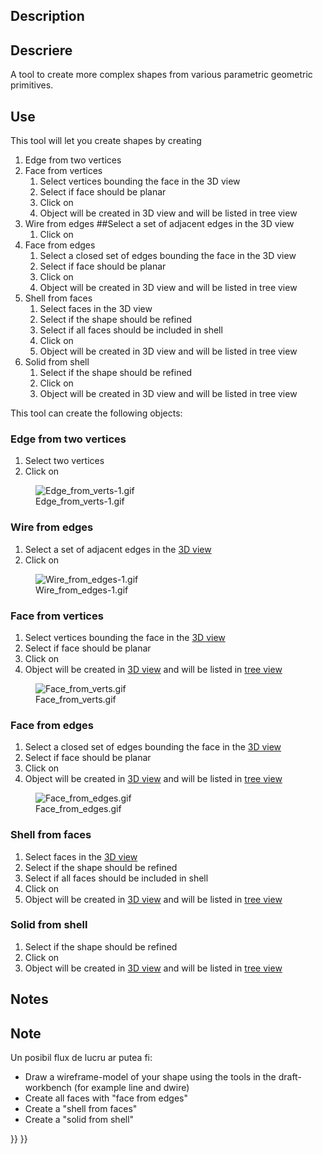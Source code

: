 <languages/>

{{Docnav
|[[Part_RegularPolygon|RegularPolygon]]
|[[Part_Extrude|Extrude]]
|[[Part_Workbench|Part]]
|IconL=Part_RegularPolygon.svg
|IconR=Part_Extrude.svg
|IconC=Workbench_Part.svg
}}

<div class="mw-translate-fuzzy">
{{GuiCommand/ro
|Name=Part Shapebuilder
|Name/ro=Part Shapebuilder
|MenuLocation=Part -> Shapebuilder...
|
|Workbenches=[[Part_Workbench/ro|Part]]
|SeeAlso=[[Part_CreatePrimitives/ro|Part CreatePrimitives]]
}}
</div>

==Description==

<div class="mw-translate-fuzzy">
==Descriere==
A tool to create more complex shapes from various parametric geometric primitives.
</div>

<span id="Usage"></span>
<div class="mw-translate-fuzzy">
==Use==
This tool will let you create shapes by creating
#Edge from two vertices
#Face from vertices
##Select vertices bounding the face in the 3D view
##Select if face should be planar
##Click on {{KEY| Create}}
##Object will be created in 3D view and will be listed in tree view
#Wire from edges {{Version|0.18}}##Select a set of adjacent edges in the 3D view
##Click on {{KEY| Create}}
#Face from edges
##Select a closed set of edges bounding the face in the 3D view
##Select if face should be planar
##Click on {{KEY| Create}}
##Object will be created in 3D view and will be listed in tree view
#Shell from faces
##Select faces in the 3D view
##Select if the shape should be refined
##Select if all faces should be included in shell
##Click on {{KEY| Create}}
##Object will be created in 3D view and will be listed in tree view
#Solid from shell
##Select if the shape should be refined
##Click on {{KEY| Create}}
##Object will be created in 3D view and will be listed in tree view
</div>

This tool can create the following objects: 

===Edge from two vertices===

#Select two vertices
#Click on {{Button|Create}}
[[Image:Edge from verts-1.gif]]

===Wire from edges=== 

#Select a set of adjacent edges in the [[3D_view|3D view]]
#Click on {{Button|Create}}
[[File:Wire_from_edges-1.gif]]

===Face from vertices===

#Select vertices bounding the face in the [[3D_view|3D view]]
#Select if face should be planar
#Click on {{Button|Create}}
#Object will be created in [[3D_view|3D view]] and will be listed in [[Tree_view|tree view]]
[[File:Face_from_verts.gif]]

===Face from edges===

#Select a closed set of edges bounding the face in the [[3D_view|3D view]]
#Select if face should be planar
#Click on {{Button|Create}}
#Object will be created in [[3D_view|3D view]] and will be listed in [[Tree_view|tree view]]
[[File:Face_from_edges.gif]]

===Shell from faces===

#Select faces in the [[3D_view|3D view]]
#Select if the shape should be refined
#Select if all faces should be included in shell
#Click on {{Button|Create}}
#Object will be created in [[3D_view|3D view]] and will be listed in [[Tree_view|tree view]]

===Solid from shell===

#Select if the shape should be refined
#Click on {{Button|Create}}
#Object will be created in [[3D_view|3D view]] and will be listed in [[Tree_view|tree view]]

==Notes==

<div class="mw-translate-fuzzy">
==Note==
Un posibil flux de lucru ar putea fi:
*Draw a wireframe-model of your shape using the tools in the draft-workbench (for example line and dwire)
*Create all faces with "face from edges"
*Create a "shell from faces"
*Create a "solid from shell"
</div>


{{Docnav
|[[Part_RegularPolygon|RegularPolygon]]
|[[Part_Extrude|Extrude]]
|[[Part_Workbench|Part]]
|IconL=Part_RegularPolygon.svg
|IconR=Part_Extrude.svg
|IconC=Workbench_Part.svg
}}

{{Part Tools navi{{#translation:}}}}
{{Userdocnavi{{#translation:}}}}